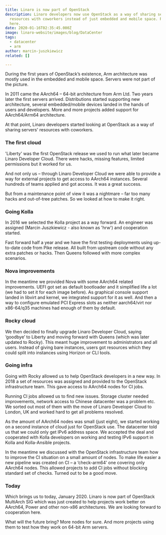 ```yaml
---
title: Linaro is now part of OpenStack
description: Linaro developers now use OpenStack as a way of sharing servers’
  resources with coworkers instead of just embedded and mobile space. Read more
  here.
date: 2020-01-16T02:35:45.000Z
image: linaro-website/images/blog/DataCenter
tags:
  - datacenter
  - arm
author: marcin-juszkiewicz
related: []

---
```


During the first years of OpenStack’s existence, Arm architecture was mostly used in the embedded and mobile space. Servers were not part of the picture.

In 2011 came the AArch64 – 64-bit architecture from Arm Ltd. Two years later the first servers arrived. Distributions started supporting new architecture, several embedded/mobile devices landed in the hands of users and developers. More and more projects added support for AArch64/Arm64 architecture.

At that point, Linaro developers started looking at OpenStack as a way of sharing servers' resources with coworkers.

### The first cloud

'Liberty' was the first OpenStack release we used to run what later became Linaro Developer Cloud. There were hacks, missing features, limited permissions but it worked for us.

And not only us – through Linaro Developer Cloud we were able to provide a way for external projects to get access to AArch64 instances. Several hundreds of teams applied and got access. It was a great success.

But from a maintenance point of view it was a nightmare – far too many hacks and out-of-tree patches. So we looked at how to make it right.

### Going Kolla

In 2016 we selected the Kolla project as a way forward. An engineer was assigned (Marcin Juszkiewicz - also known as 'hrw') and cooperation started.

Fast forward half a year and we have the first testing deployments using up-to-date code from Pike release. All built from upstream code without any extra patches or hacks. Then Queens followed with more complex scenarios.

### Nova improvements

In the meantime we provided Nova with some AArch64 related improvements. UEFI got set as default bootloader and it simplified life a lot (we had to set it for each image before). As graphical console support landed in libvirt and kernel, we integrated support for it as well. And then a way to configure emulated PCI Express slots as neither aarch64/virt nor x86-64/q35 machines had enough of them by default.

### Rocky cloud

We then decided to finally upgrade Linaro Developer Cloud, saying ‘goodbye’ to Liberty and moving forward with Queens (which was later updated to Rocky). This meant huge improvement to administrators and all users. Instead of giving bare instances, users got resources which they could split into instances using Horizon or CLI tools.

### Going infra

Going with Rocky allowed us to help OpenStack developers in a new way. In 2018 a set of resources was assigned and provided to the OpenStack infrastructure team. This gave access to AArch64 nodes for CI jobs.

Running CI jobs allowed us to find new issues. Storage cluster needed improvements, network access to Chinese datacenter was a problem etc. We sorted out most of them with the move of Linaro Developer Cloud to London, UK and worked hard to get all problems resolved.

As the amount of AArch64 nodes was small (just eight), we started working on a second instance of cloud just for OpenStack use. The datacenter told us that we could only get IPv6 address space. We accepted the deal and cooperated with Kolla developers on working and testing IPv6 support in Kolla and Kolla-Ansible projects.

In the meantime we discussed with the OpenStack infrastructure team how to improve the CI situation on a small amount of nodes. To make life easier a new pipeline was created on CI – a ‘check-arm64’ one covering only AArch64 nodes. This allowed projects to add CI jobs without blocking standard set of checks. Turned out to be a good move.

### Today

Which brings us to today, January 2020. Linaro is now part of OpenStack MultiArch SIG which was just created to help projects work better on AArch64, Power and other non-x86 architectures. We are looking forward to cooperation here.

What will the future bring? More nodes for sure. And more projects using them to test how they work on 64-bit Arm servers.

